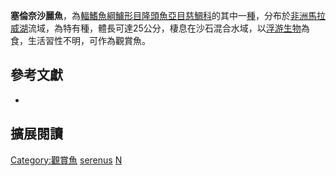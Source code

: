 {{Speciesbox
| name = 塞倫奈沙麗魚
| status = LC
| status_system = IUCN3.1
| image = 
| image_width = 260px
| image_caption = 
| genus = Nyassachromis
| species = serenus
| authority = [[Trewavas|Trewavas]], 1935
| synonyms = *''Haplochromis serenus''<br /><small>Trewavas, 1935</small>
*''Cyrtocara serena''<br /><small>Trewavas, 1935</small>
}}
'''塞倫奈沙麗魚'''，為[[輻鰭魚綱|輻鰭魚綱]][[鱸形目|鱸形目]][[隆頭魚亞目|隆頭魚亞目]][[慈鯛科|慈鯛科]]的其中一[[種|種]]，分布於[[非洲|非洲]][[馬拉威湖|馬拉威湖]]流域，為特有種，體長可達25公分，棲息在沙石混合水域，以[[浮游生物|浮游生物]]為食，生活習性不明，可作為觀賞魚。

== 參考文獻 ==
*{{FishBase_species|genus=Nyassachromis|species=serenus|year=2013|month=4}}

== 擴展閱讀 ==
{{refbegin}}
{{wikispecies-inline|Nyassachromis serenus|塞倫奈沙麗魚}}
{{refend}}
{{Taxonbar|from=Q3317967}}

[[Category:觀賞魚|Category:觀賞魚]]
[[Category:奈沙麗魚屬|serenus]]
[[Category:1935年描述的魚類|N]]


{{鱸形目小作品}}